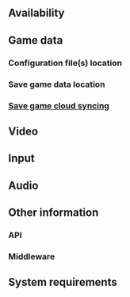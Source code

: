 <!-- AUTO GENERATED FROM 'https://www.pcgamingwiki.com/w/index.php?title=PCGamingWiki:Sample_article', DO NOT EDIT! -->
{{stub}}
{{Infobox game
|cover        = GAME TITLE cover.jpg
|developers   = 
{{Infobox game/row/developer|DEVELOPER}}
|publishers   = 
{{Infobox game/row/publisher|PUBLISHER}}
|engines      = 
|release dates= 
{{Infobox game/row/date|Windows|TBA}}
|reception    = 
{{Infobox game/row/reception|Metacritic|link|rating}}
{{Infobox game/row/reception|OpenCritic|link|rating}}
{{Infobox game/row/reception|IGDB|link|rating}}
|taxonomy     =
{{Infobox game/row/taxonomy/monetization      | }}
{{Infobox game/row/taxonomy/microtransactions | }}
{{Infobox game/row/taxonomy/modes             | Singleplayer }}
{{Infobox game/row/taxonomy/pacing            | }}
{{Infobox game/row/taxonomy/perspectives      | }}
{{Infobox game/row/taxonomy/controls          | }}
{{Infobox game/row/taxonomy/genres            | }}
{{Infobox game/row/taxonomy/sports            | }}
{{Infobox game/row/taxonomy/vehicles          | }}
{{Infobox game/row/taxonomy/art styles        | }}
{{Infobox game/row/taxonomy/themes            | }}
{{Infobox game/row/taxonomy/series            | PCGW Templates<!-- CHANGE TO THE ACTUAL SERIES NAME IF ONE EXISTS --> }}
|steam appid  = 
|steam appid side = 
|gogcom id    = 
|gogcom id side = 
|official site= 
|hltb         = 
|igdb         = <!-- Only needs to be set if there is no IGDB reception row -->
|mobygames    = 
|strategywiki = 
|wikipedia    = 
|winehq       = 
|license      = commercial
}}

{{Introduction
|introduction      = 

|release history   = 

|current state     =
}}

==Availability==
{{Availability|
{{Availability/row| retail | | unknown |  |  | Windows }}
}}

==Game data==
===Configuration file(s) location===
{{Game data|
{{Game data/config|Windows|}}
}}

===Save game data location===
{{Game data|
{{Game data/saves|Windows|}}
}}

===[[Glossary:Save game cloud syncing|Save game cloud syncing]]===
{{Save game cloud syncing
|discord                   = 
|discord notes             = 
|epic games launcher       = 
|epic games launcher notes = 
|gog galaxy                = 
|gog galaxy notes          = 
|origin                    = 
|origin notes              = 
|steam cloud               = 
|steam cloud notes         = 
|ubisoft connect           = 
|ubisoft connect notes     = 
|xbox cloud                = 
|xbox cloud notes          = 
}}

==Video==
{{Video
|wsgf link                  = 
|widescreen wsgf award      = 
|multimonitor wsgf award    = 
|ultrawidescreen wsgf award = 
|4k ultra hd wsgf award     = 
|widescreen resolution      = unknown
|widescreen resolution notes= 
|multimonitor               = unknown
|multimonitor notes         = 
|ultrawidescreen            = unknown
|ultrawidescreen notes      = 
|4k ultra hd                = unknown
|4k ultra hd notes          = 
|fov                        = unknown
|fov notes                  = 
|windowed                   = unknown
|windowed notes             = 
|borderless windowed        = unknown
|borderless windowed notes  = 
|anisotropic                = unknown
|anisotropic notes          = 
|antialiasing               = unknown
|antialiasing notes         = 
|vsync                      = unknown
|vsync notes                = 
|60 fps                     = unknown
|60 fps notes               = 
|120 fps                    = unknown
|120 fps notes              = 
|hdr                        = unknown
|hdr notes                  = 
|ray tracing                = unknown
|ray tracing notes          = 
|color blind                = unknown
|color blind notes          = 
}}

==Input==
{{Input
|key remap                 = unknown
|key remap notes           = 
|acceleration option       = unknown
|acceleration option notes = 
|mouse sensitivity         = unknown
|mouse sensitivity notes   = 
|mouse menu                = unknown
|mouse menu notes          = 
|invert mouse y-axis       = unknown
|invert mouse y-axis notes = 
|touchscreen               = unknown
|touchscreen notes         = 
|controller support        = unknown
|controller support notes  = 
|full controller           = unknown
|full controller notes     = 
|controller remap          = unknown
|controller remap notes    = 
|controller sensitivity    = unknown
|controller sensitivity notes= 
|invert controller y-axis  = unknown
|invert controller y-axis notes= 
|xinput controllers        = unknown
|xinput controllers notes  = 
|xbox prompts              = unknown
|xbox prompts notes        = 
|impulse triggers          = unknown
|impulse triggers notes    = 
|dualshock 4               = unknown
|dualshock 4 notes         = 
|dualshock prompts         = unknown
|dualshock prompts notes   = 
|light bar support         = unknown
|light bar support notes   = 
|dualshock 4 modes         = unknown
|dualshock 4 modes notes   = 
|tracked motion controllers= unknown
|tracked motion controllers notes = 
|tracked motion prompts    = unknown
|tracked motion prompts notes = 
|other controllers         = unknown
|other controllers notes   = 
|other button prompts      = unknown
|other button prompts notes= 
|controller hotplug        = unknown
|controller hotplug notes  = 
|haptic feedback           = unknown
|haptic feedback notes     = 
|simultaneous input        = unknown
|simultaneous input notes  = 
|steam input api           = unknown
|steam input api notes     = 
|steam hook input          = unknown
|steam hook input notes    = 
|steam input presets       = unknown
|steam input presets notes = 
|steam controller prompts  = unknown
|steam controller prompts notes = 
|steam cursor detection    = unknown
|steam cursor detection notes = 
}}

==Audio==
{{Audio
|separate volume           = unknown
|separate volume notes     = 
|surround sound            = unknown
|surround sound notes      = 
|subtitles                 = unknown
|subtitles notes           = 
|closed captions           = unknown
|closed captions notes     = 
|mute on focus lost        = unknown
|mute on focus lost notes  = 
|eax support               = 
|eax support notes         = 
|red book cd audio         = 
|red book cd audio notes   = 
|general midi audio        = 
|general midi audio notes  = 
}}

{{L10n|content=
{{L10n/switch
 |language  = English
 |interface = true
 |audio     = unknown
 |subtitles = unknown
 |notes     = 
 |fan       = 
 |ref       = 
}}
}}

==Other information==
===API===
{{API
|direct3d versions      = 
|direct3d notes         = 
|directdraw versions    = 
|directdraw notes       = 
|wing                   = 
|wing notes             = 
|opengl versions        = 
|opengl notes           = 
|glide versions         = 
|glide notes            = 
|software mode          = 
|software mode notes    = 
|mantle support         = 
|mantle support notes   = 
|metal support          = 
|metal support notes    = 
|vulkan versions        = 
|vulkan notes           = 
|dos modes              = 
|dos modes notes        = 
|shader model versions  = 
|shader model notes     = 
|windows 32-bit exe     = unknown
|windows 64-bit exe     = unknown
|windows arm app        = unknown
|windows exe notes      = 
|mac os x powerpc app   = 
|macos intel 32-bit app = unknown
|macos intel 64-bit app = unknown
|macos arm app          = unknown
|macos app notes        = 
|linux powerpc app      = 
|linux 32-bit executable= unknown
|linux 64-bit executable= unknown
|linux arm app          = unknown
|linux executable notes = 
}}

===Middleware===
{{Middleware
|physics          = 
|physics notes    = 
|audio            = 
|audio notes      = 
|interface        = 
|interface notes  = 
|input            = 
|input notes      = 
|cutscenes        = 
|cutscenes notes  = 
|multiplayer      = 
|multiplayer notes= 
|anticheat        = 
|anticheat notes  = 
}}

==System requirements==
{{System requirements
|OSfamily = Windows

|minOS    = 
|minCPU   = 
|minRAM   = 
|minHD    = 
|minGPU   = 

|recOS    = 
|recCPU   = 
|recRAM   = 
|recHD    = 
|recGPU   = 
|notes    = 
}}

{{References}}
